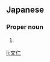 ==Japanese==
{{ja-kanjitab|ふみ|ひと}}

===Proper noun===
{{ja-pos|proper|ふみひと}}

# {{given name|male|lang=ja|sort=ふみひと}}

[[li:文仁]]